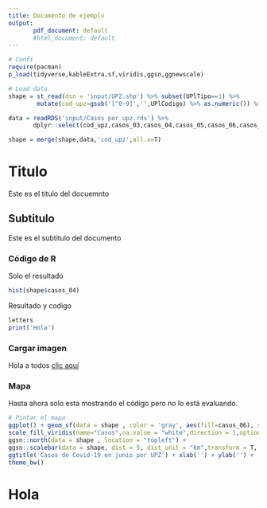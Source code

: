 ```yaml
---
title: Documento de ejemplo
output: 
       pdf_document: default
       #html_document: default
---
```


<!-- Configuración de la consola de R -->
```r
# Confi
require(pacman)
p_load(tidyverse,kableExtra,sf,viridis,ggsn,ggnewscale)

# Load data
shape = st_read(dsn = 'input/UPZ.shp') %>% subset(UPlTipo==1) %>%
        mutate(cod_upz=gsub('[^0-9]','',UPlCodigo) %>% as.numeric()) %>% .[,c('cod_upz','UPlNombre')]

data = readRDS('input/Casos por upz.rds') %>% 
       dplyr::select(cod_upz,casos_03,casos_04,casos_05,casos_06,casos_07,casos_08,casos_09)

shape = merge(shape,data,'cod_upz',all.x=T)
```

# Titulo

Este es el titulo del docuemnto

## Subtitulo

Este es el subtitulo del documento

### Código de R

Solo el resultado 

```r
hist(shape$casos_04)
```

Resultado y codigo

```r
letters
print('Hola')
```

### Cargar imagen

[](input/run_class.gif)


Hola a todos [clic aquí](https://www.rstudio.com/wp-content/uploads/2015/02/rmarkdown-cheatsheet.pdf)

### Mapa 

Hasta ahora solo esta mostrando el código pero no lo está evaluando.

```r
# Pintar el mapa
ggplot() + geom_sf(data = shape , color = 'gray', aes(fill=casos_06), size = 0.5 ,) + 
scale_fill_viridis(name="Casos",na.value = "white",direction = 1,option = 'inferno') +
ggsn::north(data = shape , location = "topleft") + 
ggsn::scalebar(data = shape, dist = 5, dist_unit = "km",transform = T, model = "WGS84",location = "bottomleft") +
ggtitle('Casos de Covid-19 en junio por UPZ') + xlab('') + ylab('') + 
theme_bw()
```

<h1> Hola </h1> 

